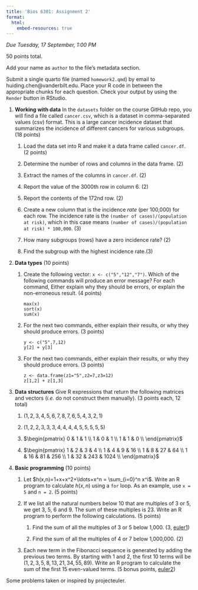 ```yaml
---
title: 'Bios 6301: Assignment 2'
format:
  html:
    embed-resources: true
---
```


*Due Tuesday, 17 September, 1:00 PM*

50 points total.

Add your name as `author` to the file's metadata section.

Submit a single quarto file (named `homework2.qmd`) by email to huiding.chen@vanderbilt.edu.
Place your R code in between the appropriate chunks for each question.
Check your output by using the `Render` button in RStudio.

1.  **Working with data** In the `datasets` folder on the course GitHub repo, you will find a file called `cancer.csv`, which is a dataset in comma-separated values (csv) format. This is a large cancer incidence dataset that summarizes the incidence of different cancers for various subgroups. (18 points)

    1.  Load the data set into R and make it a data frame called `cancer.df`. (2 points)

    2.  Determine the number of rows and columns in the data frame. (2)

    3.  Extract the names of the columns in `cancer.df`. (2)

    4.  Report the value of the 3000th row in column 6. (2)

    5.  Report the contents of the 172nd row. (2)

    6.  Create a new column that is the incidence *rate* (per 100,000) for each row. The incidence rate is the `(number of cases)/(population at risk)`, which in this case means `(number of cases)/(population at risk) * 100,000`. (3)

    7.  How many subgroups (rows) have a zero incidence rate? (2)

    8.  Find the subgroup with the highest incidence rate.(3)

2.  **Data types** (10 points)

    1.  Create the following vector: `x <- c("5","12","7")`. Which of the following commands will produce an error message? For each command, Either explain why they should be errors, or explain the non-erroneous result. (4 points)

        ```
        max(x)
        sort(x)
        sum(x)
        ```

    2.  For the next two commands, either explain their results, or why they should produce errors. (3 points)

        ```
        y <- c("5",7,12)
        y[2] + y[3]
        ```

    3.  For the next two commands, either explain their results, or why they should produce errors. (3 points)

        ```
        z <- data.frame(z1="5",z2=7,z3=12)
        z[1,2] + z[1,3]
        ```

3.  **Data structures** Give R expressions that return the following matrices and vectors (*i.e.* do not construct them manually). (3 points each, 12 total)

    1.  $(1,2,3,4,5,6,7,8,7,6,5,4,3,2,1)$

    2.  $(1,2,2,3,3,3,4,4,4,4,5,5,5,5,5)$

    3.  $\begin{pmatrix}
      0 & 1 & 1  \\
      1 & 0 & 1  \\
      1 & 1 & 0  \\
    \end{pmatrix}$

    4.  $\begin{pmatrix}
      1 & 2 & 3 & 4 \\
      1 & 4 & 9 & 16 \\
      1 & 8 & 27 & 64  \\
      1 & 16 & 81 & 256 \\
      1 & 32 & 243 & 1024  \\
    \end{pmatrix}$

4.  **Basic programming** (10 points)

    1.  Let $h(x,n)=1+x+x^2+\ldots+x^n = \sum_{i=0}^n x^i$. Write an R program to calculate $h(x,n)$ using a `for` loop. As an example, use `x = 5` and `n = 2`. (5 points)

    2.  If we list all the natural numbers below 10 that are multiples of 3 or 5, we get 3, 5, 6 and 9. The sum of these multiples is 23. Write an R program to perform the following calculations. (5 points)

        1.  Find the sum of all the multiples of 3 or 5 below 1,000. (3, [euler1](https://projecteuler.net/problem=1))

        2.  Find the sum of all the multiples of 4 or 7 below 1,000,000. (2)

    3.  Each new term in the Fibonacci sequence is generated by adding the previous two terms. By starting with 1 and 2, the first 10 terms will be $(1, 2, 3, 5, 8, 13, 21, 34, 55, 89)$. Write an R program to calculate the sum of the first 15 even-valued terms. (5 bonus points, [euler2](https://projecteuler.net/problem=2))

Some problems taken or inspired by projecteuler.
